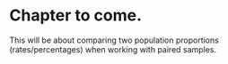 # Chapter to come.

This will be about comparing two population proportions (rates/percentages) when working with paired samples.